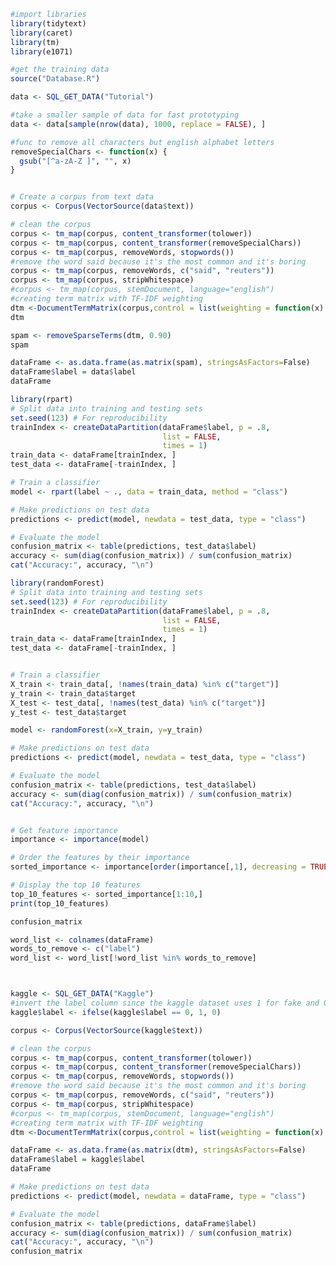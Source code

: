 ```{r}
#import libraries
library(tidytext)
library(caret)
library(tm)
library(e1071)
```


```{r}
#get the training data
source("Database.R")

data <- SQL_GET_DATA("Tutorial")
```
```{r}
#take a smaller sample of data for fast prototyping
data <- data[sample(nrow(data), 1000, replace = FALSE), ]
```

```{r}
#func to remove all characters but english alphabet letters
removeSpecialChars <- function(x) {
  gsub("[^a-zA-Z ]", "", x)
}


# Create a corpus from text data
corpus <- Corpus(VectorSource(data$text))

# clean the corpus
corpus <- tm_map(corpus, content_transformer(tolower))
corpus <- tm_map(corpus, content_transformer(removeSpecialChars))
corpus <- tm_map(corpus, removeWords, stopwords())
#remove the word said because it's the most common and it's boring
corpus <- tm_map(corpus, removeWords, c("said", "reuters"))
corpus <- tm_map(corpus, stripWhitespace)
#corpus <- tm_map(corpus, stemDocument, language="english")
#creating term matrix with TF-IDF weighting
dtm <-DocumentTermMatrix(corpus,control = list(weighting = function(x) weightTfIdf(x, normalize = TRUE)))
dtm
```



```{r}
spam <- removeSparseTerms(dtm, 0.90)
spam
```


```{r}
dataFrame <- as.data.frame(as.matrix(spam), stringsAsFactors=False)
dataFrame$label = data$label
dataFrame
```



```{r}
library(rpart)
# Split data into training and testing sets
set.seed(123) # For reproducibility
trainIndex <- createDataPartition(dataFrame$label, p = .8, 
                                  list = FALSE, 
                                  times = 1)
train_data <- dataFrame[trainIndex, ]
test_data <- dataFrame[-trainIndex, ]

# Train a classifier
model <- rpart(label ~ ., data = train_data, method = "class")

# Make predictions on test data
predictions <- predict(model, newdata = test_data, type = "class")

# Evaluate the model
confusion_matrix <- table(predictions, test_data$label)
accuracy <- sum(diag(confusion_matrix)) / sum(confusion_matrix)
cat("Accuracy:", accuracy, "\n")
```

```{r}
library(randomForest)
# Split data into training and testing sets
set.seed(123) # For reproducibility
trainIndex <- createDataPartition(dataFrame$label, p = .8, 
                                  list = FALSE, 
                                  times = 1)
train_data <- dataFrame[trainIndex, ]
test_data <- dataFrame[-trainIndex, ]


# Train a classifier
X_train <- train_data[, !names(train_data) %in% c("target")]
y_train <- train_data$target
X_test <- test_data[, !names(test_data) %in% c("target")]
y_test <- test_data$target

model <- randomForest(x=X_train, y=y_train)

# Make predictions on test data
predictions <- predict(model, newdata = test_data, type = "class")

# Evaluate the model
confusion_matrix <- table(predictions, test_data$label)
accuracy <- sum(diag(confusion_matrix)) / sum(confusion_matrix)
cat("Accuracy:", accuracy, "\n")


# Get feature importance
importance <- importance(model)

# Order the features by their importance
sorted_importance <- importance[order(importance[,1], decreasing = TRUE),]

# Display the top 10 features
top_10_features <- sorted_importance[1:10,]
print(top_10_features)
```

```{r}
confusion_matrix
```

```{r}
word_list <- colnames(dataFrame)
words_to_remove <- c("label")
word_list <- word_list[!word_list %in% words_to_remove]



kaggle <- SQL_GET_DATA("Kaggle")
#invert the label column since the kaggle dataset uses 1 for fake and 0 for real
kaggle$label <- ifelse(kaggle$label == 0, 1, 0)

corpus <- Corpus(VectorSource(kaggle$text))

# clean the corpus
corpus <- tm_map(corpus, content_transformer(tolower))
corpus <- tm_map(corpus, content_transformer(removeSpecialChars))
corpus <- tm_map(corpus, removeWords, stopwords())
#remove the word said because it's the most common and it's boring
corpus <- tm_map(corpus, removeWords, c("said", "reuters"))
corpus <- tm_map(corpus, stripWhitespace)
#corpus <- tm_map(corpus, stemDocument, language="english")
#creating term matrix with TF-IDF weighting
dtm <-DocumentTermMatrix(corpus,control = list(weighting = function(x) weightTfIdf(x, normalize = FALSE), dictionary = word_list))
```

```{r}
dataFrame <- as.data.frame(as.matrix(dtm), stringsAsFactors=False)
dataFrame$label = kaggle$label
dataFrame
```
```{r}
# Make predictions on test data
predictions <- predict(model, newdata = dataFrame, type = "class")

# Evaluate the model
confusion_matrix <- table(predictions, dataFrame$label)
accuracy <- sum(diag(confusion_matrix)) / sum(confusion_matrix)
cat("Accuracy:", accuracy, "\n")
confusion_matrix
```

